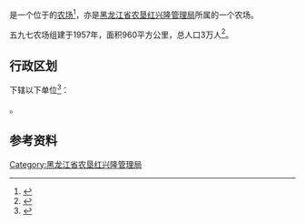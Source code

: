 {{中国乡级行政区|23/05/23/500/000
|行政区全称           = {{PAGENAMEBASE}}
|上级行政区           = [[黑龙江省农垦红兴隆管理局|黑龙江省农垦红兴隆管理局]]
}}

'''{{PAGENAMEBASE}}'''是一个位于{{PRC admin/fullname|23/05/23/500/000|3}}的[[农场|农场]]<ref>{{PRC admin/ref sgc|{{PRC admin/parent|23/05/23/500/000}}}}</ref>，亦是[[黑龙江省农垦红兴隆管理局|黑龙江省农垦红兴隆管理局]]所属的一个农场。

五九七农场组建于1957年，面积960平方公里，总人口3万人<ref>{{cite web |title=五九七农场 |url=http://zw.chinabdh.com/597farm/index.jhtml |website=黑龙江省农垦总局 }}{{Dead link}}</ref>。

== 行政区划 ==
{{PAGENAMEBASE}}下辖以下单位<ref>{{PRC admin/ref sgc|23/05/23/500/000}}</ref>：

{{PRC admin/children|23/05/23/500/000}}。

== 参考资料 ==
{{reflist}}

{{黑龙江行政区划小作品}}
{{PRC admin/navcat|23/05/23/500/000}}
{{黑龙江省农垦总局}}

[[Category:黑龙江省农垦红兴隆管理局|Category:黑龙江省农垦红兴隆管理局]]